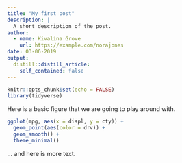 ```yaml
---
title: "My first post"
description: |
  A short description of the post.
author:
  - name: Kivalina Grove
    url: https://example.com/norajones
date: 03-06-2019
output:
  distill::distill_article:
    self_contained: false
---
```


```r
knitr::opts_chunk$set(echo = FALSE)
library(tidyverse)
```

Here is a basic figure that we are going to play around with. 

```r
ggplot(mpg, aes(x = displ, y = cty)) +
  geom_point(aes(color = drv)) +
  geom_smooth() +
  theme_minimal()
```

... and here is more text. 

